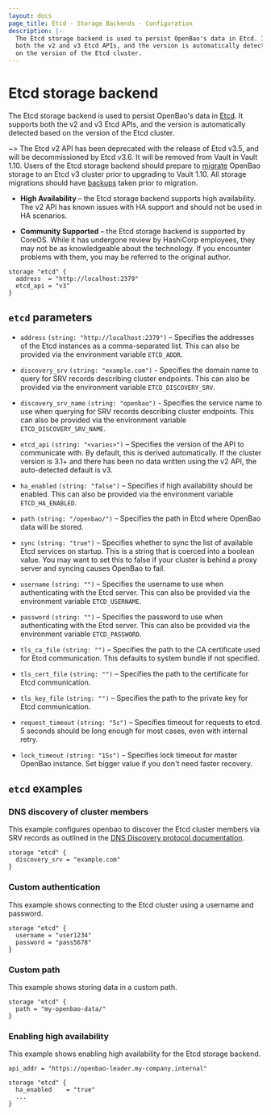 ```yaml
---
layout: docs
page_title: Etcd - Storage Backends - Configuration
description: |-
  The Etcd storage backend is used to persist OpenBao's data in Etcd. It supports
  both the v2 and v3 Etcd APIs, and the version is automatically detected based
  on the version of the Etcd cluster.
---
```


# Etcd storage backend

The Etcd storage backend is used to persist OpenBao's data in [Etcd][etcd]. It
supports both the v2 and v3 Etcd APIs, and the version is automatically detected
based on the version of the Etcd cluster.

~> The Etcd v2 API has been deprecated with the release of Etcd v3.5, and will
be decommissioned by Etcd v3.6. It will be removed from Vault in Vault 1.10.
Users of the Etcd storage backend should prepare to
[migrate](/vault/docs/commands/operator/migrate) OpenBao storage to an Etcd v3 cluster
prior to upgrading to Vault 1.10. All storage migrations should have
[backups](/vault/docs/concepts/storage#backing-up-vault-s-persisted-data) taken prior
to migration.

- **High Availability** – the Etcd storage backend supports high availability.
  The v2 API has known issues with HA support and should not be used in HA
  scenarios.

- **Community Supported** – the Etcd storage backend is supported by CoreOS.
  While it has undergone review by HashiCorp employees, they may not be as
  knowledgeable about the technology. If you encounter problems with them, you
  may be referred to the original author.

```hcl
storage "etcd" {
  address  = "http://localhost:2379"
  etcd_api = "v3"
}
```

## `etcd` parameters

- `address` `(string: "http://localhost:2379")` – Specifies the addresses of the
  Etcd instances as a comma-separated list. This can also be provided via the
  environment variable `ETCD_ADDR`.

- `discovery_srv` `(string: "example.com")` - Specifies the domain name to
  query for SRV records describing cluster endpoints. This can also be provided
  via the environment variable `ETCD_DISCOVERY_SRV`.

- `discovery_srv_name` `(string: "openbao")` - Specifies the service name to use
  when querying for SRV records describing cluster endpoints. This can also be
  provided via the environment variable `ETCD_DISCOVERY_SRV_NAME`.

- `etcd_api` `(string: "<varies>")` – Specifies the version of the API to
  communicate with. By default, this is derived automatically. If the cluster
  version is 3.1+ and there has been no data written using the v2 API, the
  auto-detected default is v3.

- `ha_enabled` `(string: "false")` – Specifies if high availability should be
  enabled. This can also be provided via the environment variable
  `ETCD_HA_ENABLED`.

- `path` `(string: "/openbao/")` – Specifies the path in Etcd where OpenBao data will
  be stored.

- `sync` `(string: "true")` – Specifies whether to sync the list of available
  Etcd services on startup. This is a string that is coerced into a boolean
  value. You may want to set this to false if your cluster is behind a proxy
  server and syncing causes OpenBao to fail.

- `username` `(string: "")` – Specifies the username to use when authenticating
  with the Etcd server. This can also be provided via the environment variable
  `ETCD_USERNAME`.

- `password` `(string: "")` – Specifies the password to use when authenticating
  with the Etcd server. This can also be provided via the environment variable
  `ETCD_PASSWORD`.

- `tls_ca_file` `(string: "")` – Specifies the path to the CA certificate used
  for Etcd communication. This defaults to system bundle if not specified.

- `tls_cert_file` `(string: "")` – Specifies the path to the certificate for
  Etcd communication.

- `tls_key_file` `(string: "")` – Specifies the path to the private key for Etcd
  communication.

- `request_timeout` `(string: "5s")` – Specifies timeout for requests
  to etcd. 5 seconds should be long enough for most cases, even with internal
  retry.

- `lock_timeout` `(string: "15s")` – Specifies lock timeout for master
  OpenBao instance. Set bigger value if you don't need faster recovery.

## `etcd` examples

### DNS discovery of cluster members

This example configures openbao to discover the Etcd cluster members via SRV
records as outlined in the
[DNS Discovery protocol documentation][dns discovery].

```hcl
storage "etcd" {
  discovery_srv = "example.com"
}
```

### Custom authentication

This example shows connecting to the Etcd cluster using a username and password.

```hcl
storage "etcd" {
  username = "user1234"
  password = "pass5678"
}
```

### Custom path

This example shows storing data in a custom path.

```hcl
storage "etcd" {
  path = "my-openbao-data/"
}
```

### Enabling high availability

This example shows enabling high availability for the Etcd storage backend.

```hcl
api_addr = "https://openbao-leader.my-company.internal"

storage "etcd" {
  ha_enabled    = "true"
  ...
}
```

[etcd]: https://coreos.com/etcd 'Etcd by CoreOS'
[dns discovery]: https://coreos.com/etcd/docs/latest/op-guide/clustering.html#dns-discovery 'Etcd cluster DNS Discovery'
